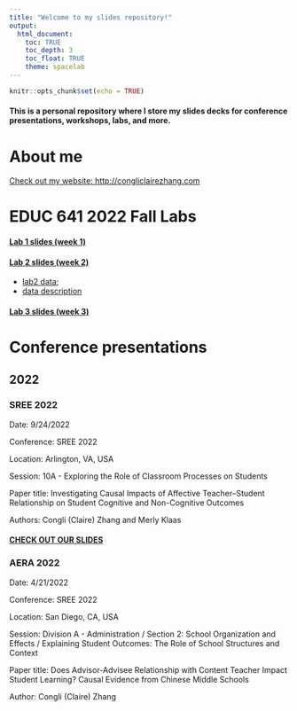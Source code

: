 ```yaml
---
title: "Welcome to my slides repository!"
output:
  html_document:
    toc: TRUE
    toc_depth: 3
    toc_float: TRUE
    theme: spacelab
---
```


```r
knitr::opts_chunk$set(echo = TRUE)

```


#### This is a personal repository where I store my slides decks for conference presentations, workshops, labs, and more.

# About me

[Check out my website: http://congliclairezhang.com](http://congliclairezhang.com)


# EDUC 641 2022 Fall Labs

#### [Lab 1 slides (week 1)](./EDUC64122F/lab1.html)

#### [Lab 2 slides (week 2)](./EDUC64122F/lab2.html)

 - [lab2 data](./EDUC64122F/ah_smoke.csv); 
 - [data description](./EDUC64122F/smoke.png)

#### [Lab 3 slides (week 3)](./EDUC64122F/lab3.html)

# Conference presentations

## 2022

### SREE 2022

Date: 9/24/2022

Conference: SREE 2022

Location: Arlington, VA, USA

Session: 10A - Exploring the Role of Classroom Processes on Students

Paper title: Investigating Causal Impacts of Affective Teacher–Student Relationship on Student Cognitive and Non-Cognitive Outcomes

Authors: Congli (Claire) Zhang and Merly Klaas

#### [CHECK OUT OUR SLIDES](./SREE2022/sree2022.html)

### AERA 2022

Date: 4/21/2022

Conference: SREE 2022

Location: San Diego, CA, USA

Session:  Division A - Administration / Section 2: School Organization and Effects / Explaining Student Outcomes: The Role of School Structures and Context

Paper title: Does Advisor-Advisee Relationship with Content Teacher Impact Student Learning? Causal Evidence from Chinese Middle Schools

Author: Congli (Claire) Zhang 



